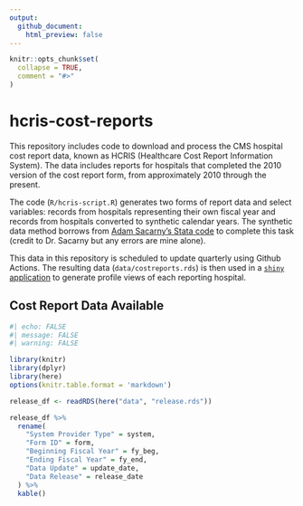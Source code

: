 ```yaml
---
output: 
  github_document:
    html_preview: false
---
```


<!-- README.md is generated from README.Rmd. Please edit that file -->

```r
knitr::opts_chunk$set(
  collapse = TRUE,
  comment = "#>"
)
```

# hcris-cost-reports

This repository includes code to download and process the CMS hospital cost report data, known as HCRIS (Healthcare Cost Report Information System). The data includes reports for hospitals that completed the 2010 version of the cost report form, from approximately 2010 through the present.

The code (`R/hcris-script.R`) generates two forms of report data and select variables: records from hospitals representing their own fiscal year and records from hospitals converted to synthetic calendar years. The synthetic data method borrows from [Adam Sacarny's Stata code](https://github.com/asacarny/hospital-cost-reports) to complete this task (credit to Dr. Sacarny but any errors are mine alone).

This data in this repository is scheduled to update quarterly using Github Actions. The resulting data (`data/costreports.rds`) is then used in a [`shiny` application](https://josh-fangmeier.shinyapps.io/hospital-profile/) to generate profile views of each reporting hospital.

## Cost Report Data Available

```r
#| echo: FALSE
#| message: FALSE
#| warning: FALSE

library(knitr)
library(dplyr)
library(here)
options(knitr.table.format = 'markdown')

release_df <- readRDS(here("data", "release.rds"))

release_df %>% 
  rename(
    "System Provider Type" = system,
    "Form ID" = form,
    "Beginning Fiscal Year" = fy_beg,
    "Ending Fiscal Year" = fy_end,
    "Data Update" = update_date,
    "Data Release" = release_date
  ) %>% 
  kable()
```

